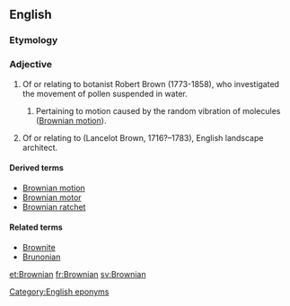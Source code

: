 {{also|brownian}}
==English==

===Etymology===
{{suffix|Brown|ian|lang=en}}

===Adjective===
{{en-adj}}

# Of or relating to botanist Robert Brown (1773-1858), who investigated the movement of pollen suspended in water.
## {{lb|en|physics}} Pertaining to motion caused by the random vibration of molecules ([[Brownian motion]]).
# Of or relating to {{w|Capability Brown}} (Lancelot Brown, 1716?–1783), English landscape architect.

====Derived terms====
* [[Brownian motion]]
* [[Brownian motor]]
* [[Brownian ratchet]]

====Related terms====
* [[Brownite]]
* [[Brunonian]]

[[Category:English eponyms]]

[[et:Brownian]]
[[fr:Brownian]]
[[sv:Brownian]]